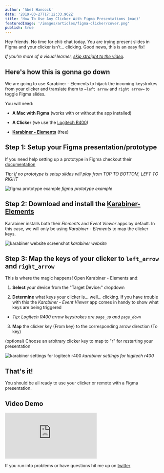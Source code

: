 ```yaml
---
author: 'Abel Hancock'
date: '2019-03-27T17:12:33.962Z'
title: 'How To Use Any Clicker With Figma Presentations (mac)'
featuredImage: '/images/articles/figma-clicker/cover.png'
publish: true
---
```



Hey friends. No time for chit-chat today. You are trying present slides in Figma and your clicker isn't... clicking. Good news, this is an easy fix!

_If you're more of a visual learner, [skip straight to the video](#video-demo)._

## Here's how this is gonna go down

We are going to use Karabiner - Elements to hijack the incoming keystrokes from your clicker and translate them to `←left arrow` and `right arrow→` to toggle Figma slides.

You will need:

-   **A Mac with Figma** (works with or without the app installed)

-   **A Clicker** (we use the [Logitech R400](https://www.amazon.com/dp/B002GHBUTK/ref=cm_sw_r_tw_dp_U_x_avbNCb1GHC3EJ))

-   [**Karabiner - Elements**](https://pqrs.org/osx/karabiner/) (free)

## Step 1: Setup your Figma presentation/prototype

If you need help setting up a prototype in Figma checkout their [documentation](https://help.figma.com/category/87-prototyping)

_Tip: If no prototype is setup slides will play from TOP TO BOTTOM, LEFT TO RIGHT_

![figma prototype example](/images/articles/figma-clicker/figma-presentation-prototype.png)
_figma prototype example_

## Step 2: Download and install the [Karabiner-Elements](https://pqrs.org/osx/karabiner/)

Karabiner installs both their _Elements_ and _Event Viewer_ apps by default. In this case, we will only be using _Karabiner - Elements_ to map the clicker keys.

![karabiner website screenshot](/images/articles/figma-clicker/download-karabiner-app.png)
_karabiner website_

## Step 3: Map the keys of your clicker to `left_arrow` and `right_arrow`

This is where the magic happens! Open Karabiner - Elements and:

1. **Select** your device from the "Target Device:" dropdown

2. **Determine** what keys your clicker is... well... clicking. If you have trouble with this the _Karabiner - Event Viewer_ app comes in handy to show what keys are being triggered

-   _Tip: Logitech R400 arrow keystrokes are `page_up` and `page_down`_

3. **Map** the clicker key (From key) to the corresponding arrow direction (To key)

(optional) Choose an arbitrary clicker key to map to "r" for restarting your presentation

![karabiner settings for logitech r400](/images/articles/figma-clicker/karabiner-settings.png)
_karabiner settings for logitech r400_

## That's it!

You should be all ready to use your clicker or remote with a Figma presentation.

## <a id="video-demo"></a>Video Demo

<Embed src="https://www.youtube.com/embed/ZxW90GjLr7w" />

If you run into problems or have questions hit me up on [twitter](https://twitter.com/abelfhancock)

